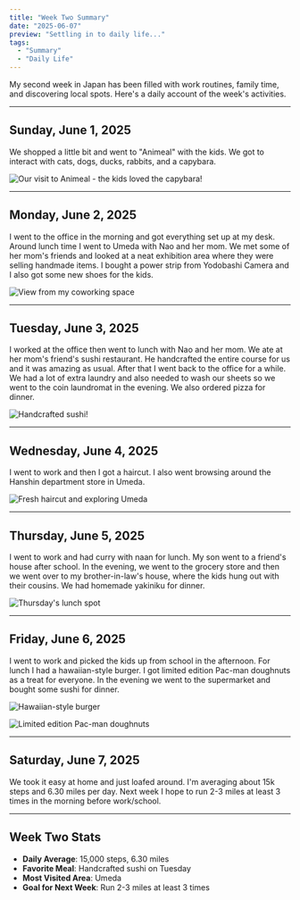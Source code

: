 ```yaml
---
title: "Week Two Summary"
date: "2025-06-07"
preview: "Settling in to daily life..."
tags:
  - "Summary"
  - "Daily Life"
---
```


My second week in Japan has been filled with work routines, family time, and discovering local spots. Here's a daily account of the week's activities.

---

## Sunday, June 1, 2025

We shopped a little bit and went to "Animeal" with the kids. We got to interact with cats, dogs, ducks, rabbits, and a capybara.

![Our visit to Animeal - the kids loved the capybara!](/images/week-two-img/animeal.jpg)

---

## Monday, June 2, 2025

I went to the office in the morning and got everything set up at my desk. Around lunch time I went to Umeda with Nao and her mom. We met some of her mom's friends and looked at a neat exhibition area where they were selling handmade items. I bought a power strip from Yodobashi Camera and I also got some new shoes for the kids.

![View from my coworking space](/images/week-two-img/IMG_8997.jpg)

---

## Tuesday, June 3, 2025

I worked at the office then went to lunch with Nao and her mom. We ate at her mom's friend's sushi restaurant. He handcrafted the entire course for us and it was amazing as usual. After that I went back to the office for a while. We had a lot of extra laundry and also needed to wash our sheets so we went to the coin laundromat in the evening. We also ordered pizza for dinner.

![Handcrafted sushi!](/images/week-two-img/IMG_9070.jpg)

---

## Wednesday, June 4, 2025

I went to work and then I got a haircut. I also went browsing around the Hanshin department store in Umeda.

![Fresh haircut and exploring Umeda](/images/week-two-img/IMG_9092.jpg)

---

## Thursday, June 5, 2025

I went to work and had curry with naan for lunch. My son went to a friend's house after school. In the evening, we went to the grocery store and then we went over to my brother-in-law's house, where the kids hung out with their cousins. We had homemade yakiniku for dinner.

![Thursday's lunch spot](/images/week-two-img/IMG_9128.jpg)

---

## Friday, June 6, 2025

I went to work and picked the kids up from school in the afternoon. For lunch I had a hawaiian-style burger. I got limited edition Pac-man doughnuts as a treat for everyone. In the evening we went to the supermarket and bought some sushi for dinner.

![Hawaiian-style burger](/images/week-two-img/IMG_9149.jpg)

![Limited edition Pac-man doughnuts](/images/week-two-img/IMG_9144.jpg)

---

## Saturday, June 7, 2025

We took it easy at home and just loafed around. I'm averaging about 15k steps and 6.30 miles per day. Next week I hope to run 2-3 miles at least 3 times in the morning before work/school.

---

## Week Two Stats
- **Daily Average**: 15,000 steps, 6.30 miles
- **Favorite Meal**: Handcrafted sushi on Tuesday
- **Most Visited Area**: Umeda
- **Goal for Next Week**: Run 2-3 miles at least 3 times